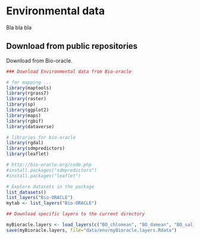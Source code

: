 # Environmental data

Bla bla bla

## Download from public repositories

Download from Bio-oracle. 

```r
### Download Environmental data from Bio-oracle

# for mapping ...
library(maptools)
library(rgrass7)
library(raster)
library(sp)
library(ggplot2)
library(maps)
library(rgbif)
library(dataverse)

# libraries for bio-oracle
library(rgdal)
library(sdmpredictors) 
library(leaflet)

# http://bio-oracle.org/code.php
#install.packages("sdmpredictors")
#install.packages("leaflet")

# Explore datasets in the package 
list_datasets()
list_layers("Bio-ORACLE")
mytab <- list_layers("Bio-ORACLE")

## Download specific layers to the current directory 

myBioracle.layers <- load_layers(c("BO_chlomean", "BO_damean", "BO_salinity", "BO_sstmean", "BO_sstrange", "BO_bathymean")) 
save(myBioracle.layers, file="data/env/myBioracle.layers.Rdata")


```

